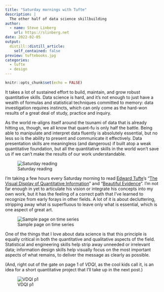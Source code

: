 ```yaml
---
title: "Saturday mornings with Tufte"
description: |
  The other half of data science skillbuilding
author:
  - name: Steve Linberg
    url: https://slinberg.net
date: 2022-02-05
output:
  distill::distill_article:
    self_contained: false
preview: tuftebooks.jpg
categories:
  - tufte
  - design
---
```



```r
knitr::opts_chunk$set(echo = FALSE)
```

It takes a lot of sustained effort to build, maintain, and grow robust quantitative skills. Data science is hard, and it's not enough to just have a wealth of formulas and statistical techniques committed to memory: data investigation requires instincts, which can only come as the hard-won results of a great deal of study, practice and inquiry.

As the world re-aligns itself around the tsunami of data that is already hitting us, though, we all know that quant-fu is only half the battle. Being able to manipulate and interpret data fluently is absolutely essential, but no less so is the ability to present and communicate it effectively. Data presentation skills are meaningless (and dangerous) if built atop a weak quantitative foundation, but all the quantitative skills in the world won't save us if we can't make the results of our work understandable.

![Saturday reading](tuftebooks.jpg)

I'm taking a few hours every Saturday morning to read [Edward Tufte](https://www.edwardtufte.com)'s "[The Visual Display of Quantitative Information](https://www.edwardtufte.com/tufte/books_vdqi)" and "[Beautiful Evidence](https://www.edwardtufte.com/tufte/books_be)". I'm not far enough in yet to articulate his vision or integrate his concepts into my own work, but it has the feeling of a correct path that I've learned to recognize from early forays in other fields. A lot of it is about decluttering, stripping away what is superfluous to leave only what is essential, which is one aspect of great art. 

![Sample page on time series](vdqi_spread.jpg)

One of the things that I love about data science is that this principle is equally critical in both the quantitative and qualitative aspects of the field. Statistical and engineering skills help strip away unneeded or irrelevant data; information design skills help visually focus on the most important aspects of what remains, to deliver the message as clearly as possible.

(And, right out of the gate on page 1 of *VDQI*, as the cool kids call it, is an idea for a short quantitative project that I'll take up in the next post.)

![VDQI p1](vdqi_p1.jpg)
